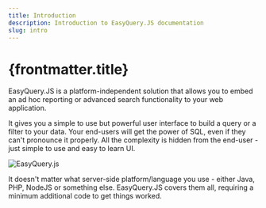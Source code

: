 ```yaml
---
title: Introduction
description: Introduction to EasyQuery.JS documentation
slug: intro
---
```


# {frontmatter.title}

EasyQuery.JS is a platform-independent solution that allows you to embed an ad hoc reporting or advanced search functionality to your web application.

It gives you a simple to use but powerful user interface to build a query or a filter to your data. Your end-users will get the power of SQL, even if they can't pronounce it properly. All the complexity is hidden from the end-user - just simple to use and easy to learn UI.

<Image src={eqImage} alt="EasyQuery.js" class="mt-4 mb-4"/>

It doesn't matter what server-side platform/language you use - either Java, PHP, NodeJS or something else. EasyQuery.JS covers them all, requiring a minimum additional code to get things worked.